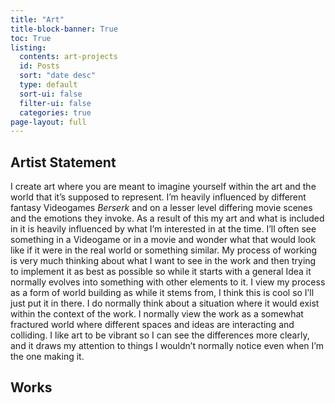 ```yaml
---
title: "Art"
title-block-banner: True
toc: True
listing:
  contents: art-projects
  id: Posts
  sort: "date desc"
  type: default
  sort-ui: false
  filter-ui: false
  categories: true
page-layout: full
---
```


## Artist Statement

I create art where you are meant to imagine yourself within the art and the world that it’s supposed to represent. I’m heavily influenced by different fantasy Videogames *Berserk* and on a lesser level differing movie scenes and the emotions they invoke. As a result of this my art and what is included in it is heavily influenced by what I’m interested in at the time.  I’ll often see something in a Videogame or in a movie and wonder what that would look like if it were in the real world or something similar. My process of working is very much thinking about what I want to see in the work and then trying to implement it as best as possible so while it starts with a general Idea it normally evolves into something with other elements to it. I view my process as a form of world building as while it stems from, I think this is cool so I’ll just put it in there. I do normally think about a situation where it would exist within the context of the work. I normally view the work as a somewhat fractured world where different spaces and ideas are interacting and colliding. I like art to be vibrant so I can see the differences more clearly, and it draws my attention to things I wouldn’t normally notice even when I’m the one making it.

## Works

<div id='Posts'></div>
